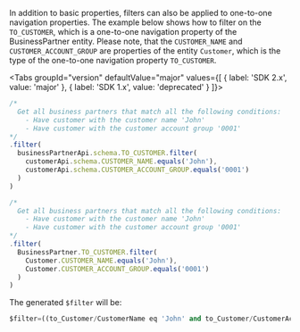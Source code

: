 
In addition to basic properties, filters can also be applied to one-to-one navigation properties.
The example below shows how to filter on the `TO_CUSTOMER`, which is a one-to-one navigation property of the BusinessPartner entity.
Please note, that the `CUSTOMER_NAME` and `CUSTOMER_ACCOUNT_GROUP` are properties of the entity `Customer`, which is the type of the one-to-one navigation property `TO_CUSTOMER`.

<Tabs groupId="version" defaultValue="major" values={[ { label: 'SDK 2.x', value: 'major' }, { label: 'SDK 1.x', value: 'deprecated' } ]}>
<TabItem value="major">

```ts
/*
  Get all business partners that match all the following conditions:
    - Have customer with the customer name 'John'
    - Have customer with the customer account group '0001'
*/
.filter(
  businessPartnerApi.schema.TO_CUSTOMER.filter(
    customerApi.schema.CUSTOMER_NAME.equals('John'),
    customerApi.schema.CUSTOMER_ACCOUNT_GROUP.equals('0001')
  )
)
```

</TabItem>
<TabItem value="deprecated">

```ts
/*
  Get all business partners that match all the following conditions:
    - Have customer with the customer name 'John'
    - Have customer with the customer account group '0001'
*/
.filter(
  BusinessPartner.TO_CUSTOMER.filter(
    Customer.CUSTOMER_NAME.equals('John'),
    Customer.CUSTOMER_ACCOUNT_GROUP.equals('0001')
  )
)
```

</TabItem>
</Tabs>

The generated `$filter` will be:

```sql
$filter=((to_Customer/CustomerName eq 'John' and to_Customer/CustomerAccountGroup  eq '0001'))
```
